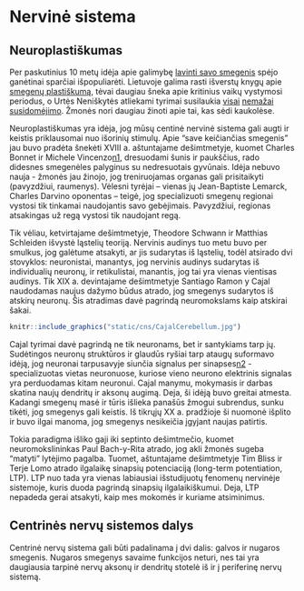 # Nervinė sistema

## Neuroplastiškumas

Per paskutinius 10 metų idėja apie galimybę [lavinti savo smegenis](https://trends.google.com/trends/explore?date=2004-05-20%202019-06-20&geo=US&q=rewire%20brain) spėjo ganėtinai sparčiai išpopuliarėti. Lietuvoje galima rasti išverstų knygų apie [smegenų plastiškumą](https://kitosknygos.lt/knygos/Save-keiciancios-smegenys), tėvai daugiau šneka apie kritinius vaikų vystymosi periodus, o Urtės Neniškytės atliekami tyrimai susilaukia [visai](https://www.youtube.com/watch?v=WDF40W0QVn0) [nemažai](https://www.youtube.com/watch?v=ezKhpOB7ZyE) [susidomėjimo](https://www.youtube.com/watch?v=9kXFrAyKs4U). Žmonės nori daugiau žinoti apie tai, kas sėdi kaukolėse.

Neuroplastiškumas yra idėja, jog mūsų centinė nervinė sistema gali augti ir keistis priklausomai nuo išorinių stimulų. Apie "save keičiančias smegenis" jau buvo pradėta šnekėti XVIII a. aštuntajame dešimtmetyje, kuomet Charles Bonnet ir Michele Vincenzo[n1], dresuodami šunis ir paukščius, rado didesnes smegenėles palyginus su nedresuotais gyvūnais. Idėja nebuvo nauja - žmonės jau žinojo, jog treniruojamas organas gali prisitaikyti (pavyzdžiui, raumenys). Vėlesni tyrėjai – vienas jų Jean-Baptiste Lemarck, Charles Darvino oponentas – teigė, jog specializuoti smegenų regionai vystosi tik tinkamai naudojantis savo gebėjimais. Pavyzdžiui, regionas atsakingas už regą vystosi tik naudojant regą.

Tik vėliau, ketvirtajame dešimtmetyje, Theodore Schwann ir Matthias Schleiden išvystė ląstelių teoriją. Nervinis audinys tuo metu buvo per smulkus, jog galėtume atsakyti, ar jis sudarytas iš ląstelių, todėl atsirado dvi stovyklos: neuronistai, manantys, jog nervinis audinys sudarytas iš individualių neuronų, ir retikulistai, manantis, jog tai yra vienas vientisas audinys. Tik XIX a. devintajame dešimtmetyje Santiago Ramon y Cajal naudodamas naujus dažymo būdus atrado, jog smegenys sudarytos iš atskirų neuronų. Šis atradimas davė pagrindą neuromokslams kaip atskirai šakai.

```r

knitr::include_graphics("static/cns/CajalCerebellum.jpg")

```



Cajal tyrimai davė pagrindą ne tik neuronams, bet ir santykiams tarp jų. Sudėtingos neuronų struktūros ir glaudūs ryšiai tarp ataugų suformavo idėją, jog neuronai tarpusavyje siunčia signalus per sinapses[n2] - specializuotas vietas neuronuose, kuriose vieno neurono elektrinis signalas yra perduodamas kitam neuronui. Cajal manymu, mokymasis ir darbas skatina naujų dendritų ir aksonų augimą. Deja, ši idėją buvo greitai atmesta. Kadangi smegenų masė ir tūris išlieka panašūs žmogui subrendus, sunku tikėti, jog smegenys gali keistis. Iš tikrųjų XX a. pradžioje ši nuomonė išplito ir buvo ilgai manoma, jog smegenys nesikeičia įgyjant naujas patirtis.

Tokia paradigma išliko gaji iki septinto dešimtmečio, kuomet neuromokslininkas Paul Bach-y-Rita atrado, jog akli žmonės sugeba "matyti" lytėjimo pagalba. Tuomet, aštuntajame dešimtmetyje Tim Bliss ir Terje Lomo atrado ilgalaikę sinapsių potenciaciją (long-term potentiation, LTP). LTP nuo tada yra vienas labiausiai išstudijuotų fenomenų nervinėje sistemoje, kuris duoda pagrindą sinapsių ilgalaikiškumui. Deja, LTP nepadeda gerai atsakyti, kaip mes mokomės ir kuriame atsiminimus. 

## Centrinės nervų sistemos dalys

Centrinė nervų sistema gali būti padalinama į dvi dalis: galvos ir nugaros smegenis. Nugaros smegenys savaime funkcijos neturi, nes tai yra daugiausia tarpinė nervų aksonų ir dendritų stotelė iš ir į periferinę nervų sistemą.




[n1]: Neuroplasticity, MIT Press, 2016 m.
[n2]: Terminas sinapsė atsiras tik vėliau, 1897 m.
